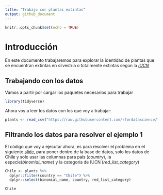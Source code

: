 ```yaml
---
title: "Trabajo con plantas extintas"
output: github_document
---
```


```r
knitr::opts_chunk$set(echo = TRUE)
```

# Introducción

En este documento trabajaremos para explorar la identidad de plantas que se encuentran extintas en silvestría o totalmente extintas según la [*IUCN*](https://www.iucnredlist.org/)

## Trabajando con los datos

Vamos a partir por cargar los paquetes necesarios para trabajar

```r
library(tidyverse)
```


Ahora voy a leer los datos con los que voy a trabajar:

```r
plants <- read_csv("https://raw.githubusercontent.com/rfordatascience/tidytuesday/master/data/2020/2020-08-18/plants.csv")
```


## Filtrando los datos para resolver el ejemplo 1

El código que voy a ejecutar ahora, es para resolver el problema en el siguiente [slide](https://derek-corcoran-barrios.github.io/CursoProgrPres/Clase2/Clase2InvestigacionReproducible.html#29), para poner dentro de la base de datos, solo los datos de Chile y solo usar las columnas para país (*country*), la especie(*binomial_name*) y la categoría de IUCN (*red_list_category*)

```r
Chile <- plants %>% 
  dplyr::filter(country == "Chile") %>% 
  dplyr::select(binomial_name, country, red_list_category)

Chile
```


